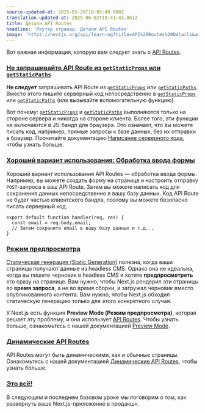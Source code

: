 ```yaml
---
source-updated-at: 2025-05-29T18:05:49.000Z
translation-updated-at: 2025-06-02T19:41:43.861Z
title: Детали API Routes
headline: 'Роутер страниц: Детали API Routes'
image: 'https://nextjs.org/api/learn-og?title=API%20Routes%20Details&amp;chapter=40'
---
```


Вот важная информация, которую вам следует знать о [API Routes](/docs/api-routes/introduction).

### [Не запрашивайте API Route из `getStaticProps` или `getStaticPaths`](#do-not-fetch-an-api-route-from-getstaticprops-or-getstaticpaths)

**Не следует** запрашивать API Route из [`getStaticProps`](/docs/basic-features/data-fetching#getstaticprops-static-generation) или [`getStaticPaths`](/docs/basic-features/data-fetching#getstaticpaths-static-generation). Вместо этого пишите серверный код непосредственно в [`getStaticProps`](/docs/basic-features/data-fetching#getstaticprops-static-generation) или [`getStaticPaths`](/docs/basic-features/data-fetching#getstaticpaths-static-generation) (или вызывайте вспомогательную функцию).

Вот почему: [`getStaticProps`](/docs/basic-features/data-fetching#getstaticprops-static-generation) и [`getStaticPaths`](/docs/basic-features/data-fetching#getstaticpaths-static-generation) выполняются только на стороне сервера и никогда на стороне клиента. Более того, эти функции не включаются в JS-бандл для браузера. Это означает, что вы можете писать код, например, прямые запросы к базе данных, без их отправки в браузер. Прочитайте документацию [Написание серверного кода](/docs/basic-features/data-fetching/get-static-props#write-server-side-code-directly), чтобы узнать больше.

### [Хороший вариант использования: Обработка ввода формы](#a-good-use-case-handling-form-input)

Хороший вариант использования API Routes — обработка ввода формы. Например, вы можете создать форму на странице и настроить отправку `POST`-запроса в ваш API Route. Затем вы можете написать код для сохранения данных непосредственно в вашу базу данных. Код API Route не будет частью клиентского бандла, поэтому вы можете безопасно писать серверный код.

```
export default function handler(req, res) {
  const email = req.body.email;
  // Затем сохраните email в вашу базу данных и т.д...
}
```

### [Режим предпросмотра](#preview-mode)

[Статическая генерация (Static Generation)](/docs/basic-features/pages#static-generation-recommended) полезна, когда ваши страницы получают данные из headless CMS. Однако она не идеальна, когда вы пишете черновик в headless CMS и хотите **предпросмотреть** его сразу на странице. Вам нужно, чтобы Next.js рендерил эти страницы во **время запроса**, а не во время сборки, и загружал черновик вместо опубликованного контента. Вам нужно, чтобы Next.js обходил статическую генерацию только для этого конкретного случая.

У Next.js есть функция **Preview Mode (Режим предпросмотра)**, которая решает эту проблему, и она использует [API Routes](/docs/api-routes/introduction). Чтобы узнать больше, ознакомьтесь с нашей документацией [Preview Mode](/docs/advanced-features/preview-mode).

### [Динамические API Routes](#dynamic-api-routes)

API Routes могут быть динамическими, как и обычные страницы. Ознакомьтесь с нашей документацией [Динамические API Routes](/docs/api-routes/dynamic-api-routes), чтобы узнать больше.

### [Это всё!](#thats-it)

В следующем и последнем базовом уроке мы поговорим о том, как развернуть ваше Next.js-приложение в продакшн.